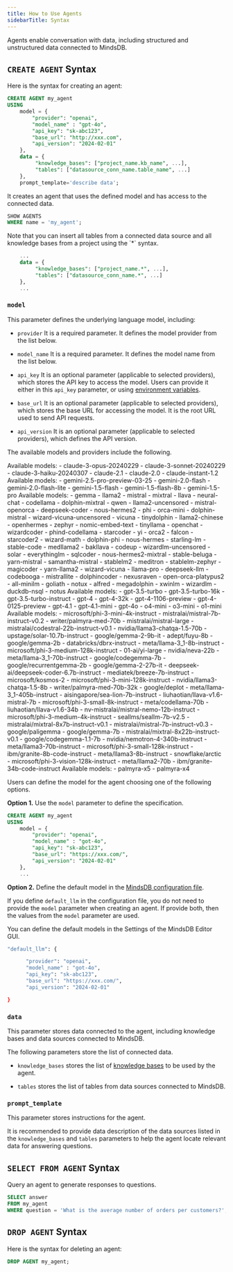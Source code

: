 ```yaml
---
title: How to Use Agents
sidebarTitle: Syntax
---
```


Agents enable conversation with data, including structured and unstructured data connected to MindsDB.

## `CREATE AGENT` Syntax

Here is the syntax for creating an agent:

```sql
CREATE AGENT my_agent
USING
    model = {
        "provider": "openai",
        "model_name" : "gpt-4o",
        "api_key": "sk-abc123",
        "base_url": "http://xxx.com",
        "api_version": "2024-02-01"
    },
    data = {
         "knowledge_bases": ["project_name.kb_name", ...],
         "tables": ["datasource_conn_name.table_name", ...]
    },
    prompt_template='describe data';
```

It creates an agent that uses the defined model and has access to the connected data.

```sql
SHOW AGENTS
WHERE name = 'my_agent';
```

<Note>
Note that you can insert all tables from a connected data source and all knowledge bases from a project using the `*` syntax.

```sql
    ...
    data = {
         "knowledge_bases": ["project_name.*", ...],
         "tables": ["datasource_conn_name.*", ...]
    },
    ...
```
</Note>

### `model`

This parameter defines the underlying language model, including:

* `provider`
It is a required parameter. It defines the model provider from the list below.

* `model_name`
It is a required parameter. It defines the model name from the list below.

* `api_key`
It is an optional parameter (applicable to selected providers), which stores the API key to access the model. Users can provide it either in this `api_key` parameter, or using [environment variables](/mindsdb_sql/functions/from_env).

* `base_url`
It is an optional parameter (applicable to selected providers), which stores the base URL for accessing the model. It is the root URL used to send API requests.

* `api_version`
It is an optional parameter (applicable to selected providers), which defines the API version.

The available models and providers include the following.

<AccordionGroup>

<Accordion title="Anthropic">
Available models:
- claude-3-opus-20240229
- claude-3-sonnet-20240229
- claude-3-haiku-20240307
- claude-2.1
- claude-2.0
- claude-instant-1.2
</Accordion>

<Accordion title="Google">
Available models:
- gemini-2.5-pro-preview-03-25
- gemini-2.0-flash
- gemini-2.0-flash-lite
- gemini-1.5-flash
- gemini-1.5-flash-8b
- gemini-1.5-pro
</Accordion>

<Accordion title="Ollama">
Available models:
- gemma
- llama2
- mistral
- mixtral
- llava
- neural-chat
- codellama
- dolphin-mixtral
- qwen
- llama2-uncensored
- mistral-openorca
- deepseek-coder
- nous-hermes2
- phi
- orca-mini
- dolphin-mistral
- wizard-vicuna-uncensored
- vicuna
- tinydolphin
- llama2-chinese
- openhermes
- zephyr
- nomic-embed-text
- tinyllama
- openchat
- wizardcoder
- phind-codellama
- starcoder
- yi
- orca2
- falcon
- starcoder2
- wizard-math
- dolphin-phi
- nous-hermes
- starling-lm
- stable-code
- medllama2
- bakllava
- codeup
- wizardlm-uncensored
- solar
- everythinglm
- sqlcoder
- nous-hermes2-mixtral
- stable-beluga
- yarn-mistral
- samantha-mistral
- stablelm2
- meditron
- stablelm-zephyr
- magicoder
- yarn-llama2
- wizard-vicuna
- llama-pro
- deepseek-llm
- codebooga
- mistrallite
- dolphincoder
- nexusraven
- open-orca-platypus2
- all-minilm
- goliath
- notux
- alfred
- megadolphin
- xwinlm
- wizardlm
- duckdb-nsql
- notus
</Accordion>

<Accordion title="OpenAI">
Available models:
- gpt-3.5-turbo
- gpt-3.5-turbo-16k
- gpt-3.5-turbo-instruct
- gpt-4
- gpt-4-32k
- gpt-4-1106-preview
- gpt-4-0125-preview
- gpt-4.1
- gpt-4.1-mini
- gpt-4o
- o4-mini
- o3-mini
- o1-mini
</Accordion>

<Accordion title="Nvidia NIM">
Available models:
- microsoft/phi-3-mini-4k-instruct
- mistralai/mistral-7b-instruct-v0.2
- writer/palmyra-med-70b
- mistralai/mistral-large
- mistralai/codestral-22b-instruct-v0.1
- nvidia/llama3-chatqa-1.5-70b
- upstage/solar-10.7b-instruct
- google/gemma-2-9b-it
- adept/fuyu-8b
- google/gemma-2b
- databricks/dbrx-instruct
- meta/llama-3_1-8b-instruct
- microsoft/phi-3-medium-128k-instruct
- 01-ai/yi-large
- nvidia/neva-22b
- meta/llama-3_1-70b-instruct
- google/codegemma-7b
- google/recurrentgemma-2b
- google/gemma-2-27b-it
- deepseek-ai/deepseek-coder-6.7b-instruct
- mediatek/breeze-7b-instruct
- microsoft/kosmos-2
- microsoft/phi-3-mini-128k-instruct
- nvidia/llama3-chatqa-1.5-8b
- writer/palmyra-med-70b-32k
- google/deplot
- meta/llama-3_1-405b-instruct
- aisingapore/sea-lion-7b-instruct
- liuhaotian/llava-v1.6-mistral-7b
- microsoft/phi-3-small-8k-instruct
- meta/codellama-70b
- liuhaotian/llava-v1.6-34b
- nv-mistralai/mistral-nemo-12b-instruct
- microsoft/phi-3-medium-4k-instruct
- seallms/seallm-7b-v2.5
- mistralai/mixtral-8x7b-instruct-v0.1
- mistralai/mistral-7b-instruct-v0.3
- google/paligemma
- google/gemma-7b
- mistralai/mixtral-8x22b-instruct-v0.1
- google/codegemma-1.1-7b
- nvidia/nemotron-4-340b-instruct
- meta/llama3-70b-instruct
- microsoft/phi-3-small-128k-instruct
- ibm/granite-8b-code-instruct
- meta/llama3-8b-instruct
- snowflake/arctic
- microsoft/phi-3-vision-128k-instruct
- meta/llama2-70b
- ibm/granite-34b-code-instruct
</Accordion>

<Accordion title="Writer">
Available models:
- palmyra-x5
- palmyra-x4
</Accordion>

</AccordionGroup>

Users can define the model for the agent choosing one of the following options.

**Option 1.** Use the `model` parameter to define the specification.

```sql
CREATE AGENT my_agent
USING
    model = {
        "provider": "openai",
        "model_name" : "got-4o",
        "api_key": "sk-abc123",
        "base_url": "https://xxx.com/",
        "api_version": "2024-02-01"
    },
    ...
```

**Option 2.** Define the default model in the [MindsDB configuration file](/setup/custom-config).

If you define `default_llm` in the configuration file, you do not need to provide the `model` parameter when creating an agent. If provide both, then the values from the `model` parameter are used.

<Tip>
You can define the default models in the Settings of the MindsDB Editor GUI.
</Tip>

```bash
"default_llm": {

      "provider": "openai",
      "model_name" : "got-4o",
      "api_key": "sk-abc123",
      "base_url": "https://xxx.com/",
      "api_version": "2024-02-01"

}
```

### `data`

This parameter stores data connected to the agent, including knowledge bases and data sources connected to MindsDB.

The following parameters store the list of connected data.

* `knowledge_bases` stores the list of [knowledge bases](/mindsdb_sql/knowledge_bases/overview) to be used by the agent.

* `tables` stores the list of tables from data sources connected to MindsDB.

### `prompt_template`

This parameter stores instructions for the agent.

It is recommended to provide data description of the data sources listed in the `knowledge_bases` and `tables` parameters to help the agent locate relevant data for answering questions.

## `SELECT FROM AGENT` Syntax

Query an agent to generate responses to questions.

```sql
SELECT answer
FROM my_agent 
WHERE question = 'What is the average number of orders per customers?';
```

## `DROP AGENT` Syntax

Here is the syntax for deleting an agent:

```sql
DROP AGENT my_agent;
```
